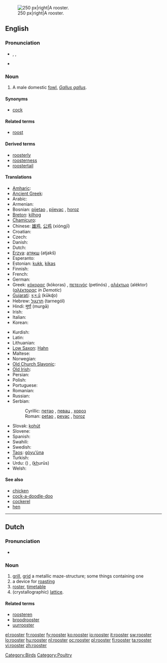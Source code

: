 [[Image:Rooster04 adjusted.jpg|thumb|250 px|right|A rooster.]]
==English==
{{wikipedia}}

===Pronunciation===
* {{enPR|roo͞'stər}}, {{IPA|/ˈruːstə(r)/}}, {{SAMPA|/"ru:st@(r)/}}
* {{audio|en-us-rooster.ogg|Audio (US)}}
*: {{rhymes|uːstə(r)}}

===Noun===
{{en-noun}}

# A male domestic [[fowl]], ''[[Gallus gallus]]''.

====Synonyms====
* [[cock]]

====Related terms====
* [[roost]]

====Derived terms====
* [[roosterly]]
* [[roosterness]]
* [[roostertail]]

====Translations====
{{trans-top|male domestic fowl}}
* [[Amharic]]: {{tø|am|አውራ ዶሮ|tr=ʼäwᵊra doro|sc=Ethi}}
* [[Ancient Greek]]: {{tø|grc|ἀλεκτρυών|m|tr=alektruōn|sc=polytonic}}
* Arabic: {{t-|ar|ديك|m|tr=diik|sc=Arab}}
* Armenian: {{t+|hy|աքլոր|tr=ak’lor|sc=Armn|xs=Armenian}}
* Bosnian: [[pijetao]] {{m}}, [[pijevac]] {{m}}, [[horoz]] {{m}}
* [[Breton]]: [[kilhog]] {{m}}
* [[Chamicuro]]: {{tø|ccc|kayo}}
* Chinese: [[雄鸡]], [[公鸡]] (xióngjī)
* Croatian: {{t+|hr|pijetao|m|alt=pijétao}}
* Czech: {{t+|cs|kohout|m}}
* Danish: {{t+|da|hane|c}}
* Dutch: {{t+|nl|haan|m}}
* [[Erzya]]: [[атякш]] (atjakš)
* Esperanto: {{t|eo|koko}}
* Estonian: [[kukk]], [[kikas]]
* Finnish: {{t+|fi|kukko}}
* French: {{t+|fr|coq|m}}
* German: {{t+|de|Hahn|m}}
* Greek: [[κόκορας]] (kókoras) {{m}}, [[πετεινός]] (petinós) {{m}}, [[αλέκτωρ]] (aléktor) ([[αλέκτορας]] ''in Demotic'') {{m}}
* [[Gujarati]]: [[કૂકડો]] (kūkɖo) {{m}}
* Hebrew: [[תרנגול]] (tarnegól) {{m}}
* Hindi: [[मुर्ग़ा]] (murǥā) {{m}}
* Irish: {{t|ga|coileach|m}}
* Italian: {{t+|it|gallo|m}}
* Korean: {{t-|ko|수탉|tr=sutak|sc=Hang}}
{{trans-mid}}
* Kurdish: {{ku-Arab|[[که‌ڵه‌شێر]]}}
* Latin: {{t+|la|gallus|m}}
* Lithuanian: {{t+|lt|gaidys|m|xs=Lithuanian}}
* [[Low Saxon]]: [[Hahn]] {{m}}
* Maltese: {{t|mt|serduk|m}}
* Norwegian: {{t+|no|hane|m}}
* [[Old Church Slavonic]]: {{tø|cu|кѹръ|m|tr=kurŭ|sc=Cyrs}}
* [[Old Irish]]: {{tø|sga|caileach|m}}
* Persian: {{t+|fa|خروس|sc=fa-Arab|xs=Persian}}
* Polish: {{t+|pl|kogut|m}}
* Portuguese: {{t+|pt|galo|m}}
* Romanian: {{t-|ro|cocoş|m}}
* Russian: {{t+|ru|петух|m|tr=petúx|sc=Cyrl}}
* Serbian:
*: Cyrillic: [[петао]] {{m}}, [[певац]] {{m}}, [[хороз]] {{m}}
*: Roman: [[petao]] {{m}}, [[pevac]] {{m}}, [[horoz]] {{m}}
* Slovak: [[kohút]] {{m}}
* Slovene: {{t+|sl|petelin|m}}
* Spanish: {{t+|es|gallo|m}}
* Swahili: {{t+|sw|jogoo|xs=Swahili}}
* Swedish: {{t+|sv|tupp|c}}
* [[Taos]]: [[gòyu’úna]]
* Turkish: {{t+|tr|horoz}}
* Urdu: {{ur-Arab|[[مرغا]]}} ({{unicode|murǥā}}) {{m}}, {{ur-Arab|[[خروس]]}} (<u>kh</u>urūs) {{m}}
* Welsh: {{t|cy|ceiliog|m}}
{{trans-bottom}}

====See also====
* [[chicken]]
* [[cock-a-doodle-doo]]
* [[cockerel]]
* [[hen]]

[[Category:Birds]]
[[Category:Poultry]]

----

==Dutch==

===Pronunciation===
* {{homophones|roaster}} {{i-c|English}}

===Noun===
{{nl-noun|roosters|roostertje}} {{m}}

# [[grill]], [[grid]] a metallic maze-structure; some things containing one
# a device for [[roasting]]
# [[roster]], [[timetable]]
# (crystallographic) [[lattice]].
====Related terms====
* [[roosteren]]
* [[broodrooster]]
* [[uurrooster]]

[[el:rooster]]
[[fr:rooster]]
[[fy:rooster]]
[[ko:rooster]]
[[io:rooster]]
[[it:rooster]]
[[sw:rooster]]
[[lo:rooster]]
[[hu:rooster]]
[[nl:rooster]]
[[oc:rooster]]
[[pl:rooster]]
[[fi:rooster]]
[[ta:rooster]]
[[vi:rooster]]
[[zh:rooster]]